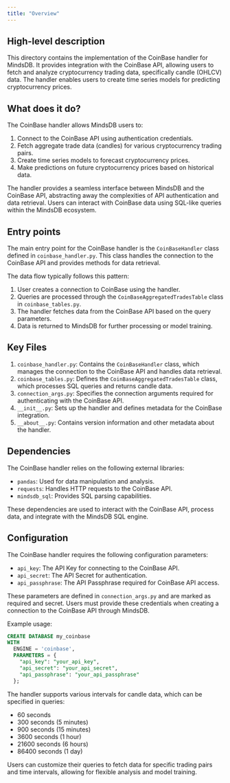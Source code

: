 ```yaml
---
title: "Overview"
---
```


## High-level description
This directory contains the implementation of the CoinBase handler for MindsDB. It provides integration with the CoinBase API, allowing users to fetch and analyze cryptocurrency trading data, specifically candle (OHLCV) data. The handler enables users to create time series models for predicting cryptocurrency prices.

## What does it do?
The CoinBase handler allows MindsDB users to:
1. Connect to the CoinBase API using authentication credentials.
2. Fetch aggregate trade data (candles) for various cryptocurrency trading pairs.
3. Create time series models to forecast cryptocurrency prices.
4. Make predictions on future cryptocurrency prices based on historical data.

The handler provides a seamless interface between MindsDB and the CoinBase API, abstracting away the complexities of API authentication and data retrieval. Users can interact with CoinBase data using SQL-like queries within the MindsDB ecosystem.

## Entry points
The main entry point for the CoinBase handler is the `CoinBaseHandler` class defined in `coinbase_handler.py`. This class handles the connection to the CoinBase API and provides methods for data retrieval.

The data flow typically follows this pattern:
1. User creates a connection to CoinBase using the handler.
2. Queries are processed through the `CoinBaseAggregatedTradesTable` class in `coinbase_tables.py`.
3. The handler fetches data from the CoinBase API based on the query parameters.
4. Data is returned to MindsDB for further processing or model training.

## Key Files
1. `coinbase_handler.py`: Contains the `CoinBaseHandler` class, which manages the connection to the CoinBase API and handles data retrieval.
2. `coinbase_tables.py`: Defines the `CoinBaseAggregatedTradesTable` class, which processes SQL queries and returns candle data.
3. `connection_args.py`: Specifies the connection arguments required for authenticating with the CoinBase API.
4. `__init__.py`: Sets up the handler and defines metadata for the CoinBase integration.
5. `__about__.py`: Contains version information and other metadata about the handler.

## Dependencies
The CoinBase handler relies on the following external libraries:
- `pandas`: Used for data manipulation and analysis.
- `requests`: Handles HTTP requests to the CoinBase API.
- `mindsdb_sql`: Provides SQL parsing capabilities.

These dependencies are used to interact with the CoinBase API, process data, and integrate with the MindsDB SQL engine.

## Configuration
The CoinBase handler requires the following configuration parameters:
- `api_key`: The API Key for connecting to the CoinBase API.
- `api_secret`: The API Secret for authentication.
- `api_passphrase`: The API Passphrase required for CoinBase API access.

These parameters are defined in `connection_args.py` and are marked as required and secret. Users must provide these credentials when creating a connection to the CoinBase API through MindsDB.

Example usage:
```sql
CREATE DATABASE my_coinbase
WITH 
  ENGINE = 'coinbase',
  PARAMETERS = {
    "api_key": "your_api_key",
    "api_secret": "your_api_secret",
    "api_passphrase": "your_api_passphrase"
  };
```

The handler supports various intervals for candle data, which can be specified in queries:
- 60 seconds
- 300 seconds (5 minutes)
- 900 seconds (15 minutes)
- 3600 seconds (1 hour)
- 21600 seconds (6 hours)
- 86400 seconds (1 day)

Users can customize their queries to fetch data for specific trading pairs and time intervals, allowing for flexible analysis and model training.
